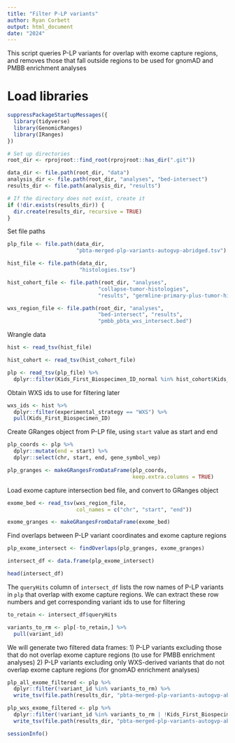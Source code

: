 ```yaml
---
title: "Filter P-LP variants"
author: Ryan Corbett
output: html_document
date: "2024"
---
```


This script queries P-LP variants for overlap with exome capture regions, and removes those that fall outside regions to be used for gnomAD and PMBB enrichment analyses


# Load libraries
```r
suppressPackageStartupMessages({
  library(tidyverse)
  library(GenomicRanges)
  library(IRanges)
})

# Set up directories
root_dir <- rprojroot::find_root(rprojroot::has_dir(".git"))

data_dir <- file.path(root_dir, "data")
analysis_dir <- file.path(root_dir, "analyses", "bed-intersect")
results_dir <- file.path(analysis_dir, "results")

# If the directory does not exist, create it
if (!dir.exists(results_dir)) {
  dir.create(results_dir, recursive = TRUE)
}
```

Set file paths

```r
plp_file <- file.path(data_dir, 
                      "pbta-merged-plp-variants-autogvp-abridged.tsv")

hist_file <- file.path(data_dir,
                       "histologies.tsv")

hist_cohort_file <- file.path(root_dir, "analyses",
                             "collapse-tumor-histologies",
                             "results", "germline-primary-plus-tumor-histologies-plot-groups-clin-meta.tsv")

wxs_region_file <- file.path(root_dir, "analyses",
                             "bed-intersect", "results",
                             "pmbb_pbta_wxs_intersect.bed")
```

Wrangle data

```r
hist <- read_tsv(hist_file)

hist_cohort <- read_tsv(hist_cohort_file)

plp <- read_tsv(plp_file) %>%
  dplyr::filter(Kids_First_Biospecimen_ID_normal %in% hist_cohort$Kids_First_Biospecimen_ID_normal)
```

Obtain WXS ids to use for filtering later

```r
wxs_ids <- hist %>%
  dplyr::filter(experimental_strategy == "WXS") %>%
  pull(Kids_First_Biospecimen_ID)
```

Create GRanges object from P-LP file, using `start` value as start and end

```r
plp_coords <- plp %>%
  dplyr::mutate(end = start) %>%
  dplyr::select(chr, start, end, gene_symbol_vep)

plp_granges <- makeGRangesFromDataFrame(plp_coords,
                                        keep.extra.columns = TRUE)
```

Load exome capture intersection bed file, and convert to GRanges object

```r
exome_bed <- read_tsv(wxs_region_file,
                      col_names = c("chr", "start", "end"))

exome_granges <- makeGRangesFromDataFrame(exome_bed)
```

Find overlaps between P-LP variant coordinates and exome capture regions

```r
plp_exome_intersect <- findOverlaps(plp_granges, exome_granges)

intersect_df <- data.frame(plp_exome_intersect)

head(intersect_df)
```

The `queryHits` column of `intersect_df` lists the row names of P-LP variants in `plp` that overlap with exome capture regions.
We can extract these row numbers and get corresponding variant ids to use for filtering

```r
to_retain <- intersect_df$queryHits

variants_to_rm <- plp[-to_retain,] %>%
  pull(variant_id)
```

We will generate two filtered data frames:
1) P-LP variants excluding those that do not overlap exome capture regions (to use for PMBB enrichment analyses)
2) P-LP variants excluding only WXS-derived variants that do not overlap exome capture regions (for gnomAD enrichment analyses)

```r
plp_all_exome_filtered <- plp %>%
  dplyr::filter(!variant_id %in% variants_to_rm) %>%
  write_tsv(file.path(results_dir, "pbta-merged-plp-variants-autogvp-abridged-all-exome-filtered.tsv"))

plp_wxs_exome_filtered <- plp %>%
  dplyr::filter(!variant_id %in% variants_to_rm | !Kids_First_Biospecimen_ID_normal %in% wxs_ids) %>%
  write_tsv(file.path(results_dir, "pbta-merged-plp-variants-autogvp-abridged-wxs-exome-filtered.tsv"))
```

```r
sessionInfo()
```